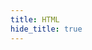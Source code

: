 ```yaml
---
title: HTML
hide_title: true
---
```



<FeatureIcon src={html} alt="HTML" title="HTML" />
<LinkList
  srcList={[
    {
      title: "Elements",
      link: "/docs/html/elements",
      src: html,
      alt: "Elements",
    },
  ]}
/>
